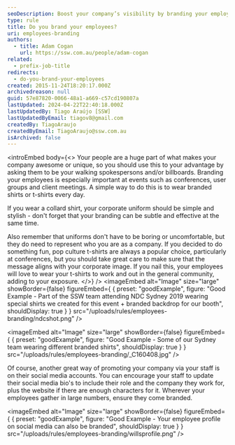 ```yaml
---
seoDescription: Boost your company’s visibility by branding your employees with custom uniforms or social media bios, enhancing your corporate image
type: rule
title: Do you brand your employees?
uri: employees-branding
authors:
  - title: Adam Cogan
    url: https://ssw.com.au/people/adam-cogan
related:
  - prefix-job-title
redirects:
  - do-you-brand-your-employees
created: 2015-11-24T18:20:17.000Z
archivedreason: null
guid: 57e87820-0066-48a1-a669-c57cd190807a
lastUpdated: 2024-04-22T22:40:18.000Z
lastUpdatedBy: Tiago Araújo [SSW]
lastUpdatedByEmail: tiagov8@gmail.com
createdBy: TiagoAraujo
createdByEmail: TiagoAraujo@ssw.com.au
isArchived: false
---
```

<introEmbed
  body={<>
Your people are a huge part of what makes your company awesome or unique, so you should use this to your advantage by asking them to be your walking spokespersons and/or billboards. Branding your employees is especially important at events such as conferences, user groups and client meetings. A simple way to do this is to wear branded shirts or t-shirts every day.

If you wear a collard shirt, your corporate uniform should be simple and stylish - don't forget that your branding can be subtle and effective at the same time.

Also remember that uniforms don't have to be boring or uncomfortable, but they do need to represent who you are as a company. If you decided to do something fun, pop culture t-shirts are always a popular choice, particularly at conferences, but you should take great care to make sure that the message aligns with your corporate image. If you nail this, your employees will love to wear your t-shirts to work and out in the general community, adding to your exposure.
  </>}
/>
<imageEmbed
  alt="Image"
  size="large"
  showBorder={false}
  figureEmbed={ {
    preset: "goodExample",
    figure: "Good Example - Part of the SSW team attending NDC Sydney 2019 wearing special shirts we created for this event + branded backdrop for our booth",
    shouldDisplay: true
  } }
  src="/uploads/rules/employees-branding/ndcshot.png"
/>

<imageEmbed
  alt="Image"
  size="large"
  showBorder={false}
  figureEmbed={ {
    preset: "goodExample",
    figure: "Good Example - Some of our Sydney team wearing different branded shirts",
    shouldDisplay: true
  } }
  src="/uploads/rules/employees-branding/_C160408.jpg"
/>

Of course, another great way of promoting your company via your staff is on their social media accounts. You can encourage your staff to update their social media bio's to include their role and the company they work for, plus the website if there are enough characters for it.
Wherever your employees gather in large numbers, ensure they come branded.

<imageEmbed
  alt="Image"
  size="large"
  showBorder={false}
  figureEmbed={ {
    preset: "goodExample",
    figure: "Good Example - Your employee profile on social media can also be branded",
    shouldDisplay: true
  } }
  src="/uploads/rules/employees-branding/willsprofile.png"
/>
